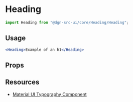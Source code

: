
<Meta title="Heading" component={Heading} />

# Heading

```js static
import Heading from "@dgn-src-ui/core/Heading/Heading";
```

## Usage

```jsx
<Heading>Example of an h1</Heading>
```

## Props

<Props of={Heading} />

## Resources

- [Material UI Typography Component](https://material-ui.com/api/typography/)
